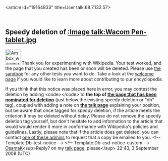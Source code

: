 <article id="19164833" title=User talk:68.7.132.57>
	<talkpage id="19164833" title="User talk:68.7.132.57">

==Speedy deletion of [[:Image talk:Wacom Pen-tablet.jpg]]==
[[Image:Ambox warning_pn.svg|48px|left]] Thank you for experimenting with Wikipedia. Your test worked, and the page that you created has been or soon will be deleted. Please use [[Wikipedia:Sandbox|the sandbox]] for any other tests you want to do. Take a look at the [[Wikipedia:Welcome, newcomers|welcome page]] if you would like to learn more about contributing to our encyclopedia. 

If you think that this notice was placed here in error, you may contest the deletion by adding &lt;code&gt;{{tl|hangon}}&lt;/code&gt; to '''the top of [[:Image talk:Wacom Pen-tablet.jpg|the page that has been nominated for deletion]]''' (just below the existing speedy deletion or &quot;db&quot; tag), coupled with adding a note on '''[[ Talk:Image talk:Wacom Pen-tablet.jpg|the talk page]]''' explaining your position, but be aware that once tagged for ''speedy'' deletion, if the article meets the criterion it may be deleted without delay. Please do not remove the speedy deletion tag yourself, but don't hesitate to add information to the article that would would render it more in conformance with Wikipedia's policies and guidelines. Lastly, please note that if the article does get deleted, you can contact [[:Category:Wikipedia administrators who will provide copies of deleted articles|one of these admins]] to request that a copy be emailed to you. &lt;!-- Template:Db-test-notice --&gt; &lt;!-- Template:Db-csd-notice-custom --&gt; [[User:OsamaK|O]][[User talk:OsamaK|sama]][[Special:Contributions/OsamaK|K]]&lt;sup&gt;Reply? on my [[User talk:OsamaK|talk page]], please&lt;/sup&gt; 22:43, 3 September 2008 (UTC)
	</talkpage>
</article>